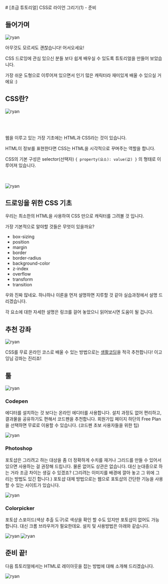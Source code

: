 
<LayoutBase type="mdx" date="2016.11">
  # [초급 튜토리얼] CSS로 라이언 그리기(1) - 준비



  ## 들어가며
  ![ryan](/images/mmt/ryan1.jfif)

  아무것도 모르셔도 괜찮습니다! 어서오세요!

  CSS 드로잉에 관심 있으신 분들 보다 쉽게 배우실 수 있도록 튜토리얼을 만들어 보았습니다.

  가장 쉬운 도형으로 이루어져 있으면서 인기 많은 캐릭터라 재미있게 배울 수 있으실 거에요 :)



  ## CSS란?
  ![ryan](/images/mmt/ryan2.jfif)

  <br/><br/><br/>
  웹을 이루고 있는 가장 기초에는 HTML과 CSS라는 것이 있습니다.

  HTML이 정보를 표현한다면 CSS는 HTML을 시각적으로 꾸며주는 역할을 합니다.

  CSS의 기본 구성은 selector(선택자) `{ property(요소): value(값) }` 의 형태로 이루어져 있습니다.
  <br/><br/><br/>

  ![ryan](/images/mmt/ryan3.png)



  ## 드로잉을 위한 CSS 기초

  우리는 최소한의 HTML을 사용하여 CSS 만으로 캐릭터를 그려볼 것 입니다.

  가장 기본적으로 알야할 것들은 무엇이 있을까요?

  - box-sizing
  - position
  - margin
  - border
  - border-radius
  - background-color
  - z-index
  - overflow
  - transform
  - transition

  우와 진짜 많네요. 하나하나 이론을 먼저 설명하면 지루할 것 같아 실습과정에서 설명 드리겠습니다.

  각 요소에 대한 자세한 설명은 링크를 걸어 놓았으니 읽어보시면 도움이 될 겁니다.



  ## 추천 강좌
  ![ryan](/images/mmt/ryan4.png)

  CSS를 무료 온라인 코스로 배울 수 있는 방법으로는 <a href="https://opentutorials.org/course/1" target="_blank">생활코딩</a>을 적극 추천합니다! 이고잉님 강좌는 진리죠!



  ## 툴
  ![ryan](/images/mmt/ryan5.png)



  ### Codepen

  에디터를 설치하는 것 보다는 온라인 에디터를 사용합니다. 설치 과정도 없어 편리하고, 결과물을 공유하기도 편해서 코드펜을 추천합니다. 회원가입 페이지 하단의 Free Plan을 선택하면 무료로 이용할 수 있습니다. (코드펜 초보 사용자들을 위한 팁)

  ![ryan](/images/mmt/ryan6.png)



  ### Photoshop

  포토샵은 그리려고 하는 대상을 좀 더 정확하게 수치를 재거나 그리드를 만들 수 있어서 있으면 사용하는 걸 권장해 드립니다. 물론 없어도 상관은 없습니다. 대신 눈대중으로 하는 거라 조금 차이는 생길 수 있겠죠? (그리려는 이미지를 배경에 깔아 놓고 그 위에 그리는 방법도 있긴 합니다.) 포토샵 대체 방법으로는 웹으로 포토샵의 간단한 기능을 사용할 수 있는 사이트가 있습니다.

  ![ryan](/images/mmt/ryan7.png)



  ### Colorpicker

  포토샵 스포이드(색상 추출 도구)로 색상을 확인 할 수도 있지만 포토샵이 없어도 가능합니다. 대신 크롬 브라우저가 필요한데요. 설치 및 사용방법은 아래와 같습니다.

  ![ryan](/images/mmt/ryan8.png)
  ![ryan](/images/mmt/ryan9.png)



  ## 준비 끝!
  다음 튜토리얼에서는 HTML로 레이아웃을 잡는 방법에 대해 소개해 드리겠습니다.

  ![ryan](/images/mmt/ryan10.png)
</LayoutBase>